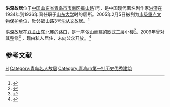 {{文物保护单位
| 级别 = 市县级
| |省名 = 山东省
| 市/县名 = 青岛市
| 图片 = 青岛洪深故居 2019-12-28.jpg
| 名称 = 洪深故居
| 编号 = 
| 分类 = 
| 所在 = [[青岛市|青岛市]][[福山路|福山路]]1号
| 时代 = 现代
| 登录 = 2005年2月5日
}}
'''洪深故居'''位于[[中华人民共和国|中国]][[山东省|山东省]][[青岛市|青岛市]][[市南区|市南区]][[福山路|福山路]]1号，是中国现代著名剧作家[[洪深|洪深]]在1934年到1936年间任职于[[山东大学|山东大学]]时的居所。2005年2月5日被列为[[青岛市文物保护单位|市级重点文物保护单位]]，毗邻福山路3号[[沈从文故居_(青岛)|沈从文故居]]。<ref name="香港文匯報">{{cite web |title=琴台客聚：洪深故居的垃圾桶 |author=黃仲鳴 |publisher=香港文匯報 |url=http://paper.wenweipo.com/2007/09/09/OT0709090024.htm |access-date=2010-12-24 |archive-date=2021-04-11 |archive-url=https://web.archive.org/web/20210411010455/http://paper.wenweipo.com/2007/09/09/OT0709090024.htm |dead-url=no }}</ref>

洪深故居在[[八关山|八关山]]东北麓的路口，是一座依山而建的欧式二层小楼<ref>{{cite web |title=青岛访文化名人故居 |publisher=中国文明网 |url=http://archive.wenming.cn/hsly/2010-06/17/content_20083465.htm |access-date=2010-12-24 |archive-date=2021-04-11 |archive-url=https://web.archive.org/web/20210411010515/http://archive.wenming.cn/hsly/2010-06/17/content_20083465.htm |dead-url=no }}</ref>。2009年曾对其整修<ref>{{cite web|title=小鱼山周边楼院整治开工 98栋老楼穿新衣|publisher=青岛房地产信息网|url=http://www.51fdc.com/html/2009-12-23/00030663.htm|access-date=2010-12-24|archive-date=2016-03-04|archive-url=https://web.archive.org/web/20160304094837/http://www.51fdc.com/html/2009-12-23/00030663.htm|dead-url=no}}</ref>
，现由私人居住，未向公众开放。<ref>{{cite web |title=青岛名人故居状况堪忧 沈从文故居成菜园子 |publisher=青岛新闻网 |url=http://www.qingdaonews.com/gb/content/2010-10/23/content_8535902.htm |access-date=2010-12-24 |archive-date=2021-04-11 |archive-url=https://web.archive.org/web/20210411010511/http://www.qingdaonews.com/gb/content/2010-10/23/content_8535902.htm |dead-url=no }}</ref>

==参考文献==
{{reflist}}
{{coord|36|03|52|N|120|20|09|E|display=title|scale:10000}}

{{DEFAULTSORT:H洪}}
[[Category:青岛市文物保护单位|H]]
[[Category:青岛名人故居|Category:青岛名人故居]]
[[Category:青岛市第一批历史优秀建筑|Category:青岛市第一批历史优秀建筑]]